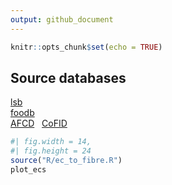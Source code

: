 ```yaml
---
output: github_document
---
```


```r
knitr::opts_chunk$set(echo = TRUE)
```

## Source databases
[lsb](https://www.leibniz-lsb.de/en/research/technology-facilities/databases) \
[foodb](https://foodb.ca/) \
[AFCD](https://www.foodstandards.gov.au/science-data/monitoringnutrients/afcd/australian-food-composition-database-download-excel-files#nutrient) \ 
[CoFID](https://www.gov.uk/government/publications/composition-of-foods-integrated-dataset-cofid)



```r
#| fig.width = 14, 
#| fig.height = 24
source("R/ec_to_fibre.R")
plot_ecs
```
